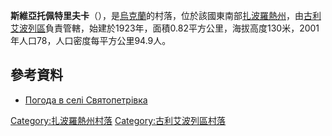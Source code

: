 {{coord|47|41|34|N|36|9|39|E|scale:100000|display=title}}

'''斯維亞托佩特里夫卡'''（{{lang-uk|Святопетрівка}}），是[[烏克蘭|烏克蘭]]的村落，位於該國東南部[[扎波羅熱州|扎波羅熱州]]，由[[古利艾波列區|古利艾波列區]]負責管轄，始建於1923年，面積0.82平方公里，海拔高度130米，2001年人口78，人口密度每平方公里94.9人。

==參考資料==
* [http://weather.in.ua/ua/zaporozhskaja/20124 Погода в селі Святопетрівка] {{Wayback|url=http://weather.in.ua/ua/zaporozhskaja/20124 |date=20160807151535 }}

[[Category:扎波羅熱州村落|Category:扎波羅熱州村落]]
[[Category:古利艾波列區村落|Category:古利艾波列區村落]]


{{Zaporizhia-geo-stub}}